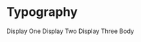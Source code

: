
<Meta title="1. Foundations|Typography" component={Typography} />

# Typography

<Preview>
    <Story name="Default">
        <Theme>
            <div>
                <Typography as="h1" mb={[0]} mt={[0]} variant="displayOne">
                    Display One
                </Typography>
                <Typography as="h2" mb={[0]} mt={[0]} variant="displayTwo">
                    Display Two
                </Typography>
                <Typography as="h3" mb={[0]} mt={[0]} variant="displayThree">
                    Display Three
                </Typography>
                <Typography mb={[0]} mt={[0]} variant="body">
                    Body
                </Typography>
            </div>
        </Theme>
    </Story>
</Preview>
